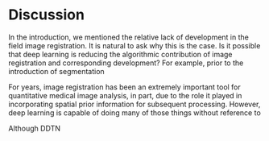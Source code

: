 

# Discussion

In the introduction, we mentioned the relative lack of development in the
field image registration.  It is natural to ask why this is the case.
Is it possible that deep learning is reducing the algorithmic contribution
of image registration and corresponding development?  For example, prior
to the introduction of segmentation


For years, image registration has been an extremely important tool for quantitative
medical image analysis, in part, due to the role it played in incorporating spatial
prior information for subsequent processing.  However, deep learning is capable of
doing many of those things without reference to

Although DDTN